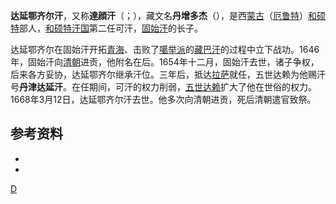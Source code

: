 {{Infobox monarch
| name               =达延鄂齐尔汗
| title              = [[和碩特汗國|和碩特汗國]][[大汗|大汗]]
| image              =
| caption            =
| reign              =1654年—1668年
| coronation         = 
| investiture        =
| full name          =
| othertitles        =
| birth_date         =1596年
| birth_place        =
| death_date         =1668年3月12日
| death_place        =
| burial_date        =
| burial_place       =
| predecessor        =[[固始汗|固始汗]]
| successor          =[[达赖汗|达赖汗]]
| queen              =
| consort            = 
| spouse             =
| spouse 1            =
| spouse 2             =
| spouse 3           =
| spouse 4           =
| spouse 5           =
| spouse 6           =
| spouse 7           =
| offspring          = 
| royal house        =
| dynasty            = 
| father             =
| mother             =
| children           =
| religion           =[[藏传佛教|藏传佛教]]
}}
'''达延鄂齐尔汗'''，又称'''達顔汗'''（{{mong|m=ᠳᠠᠶᠠᠨ ᠬᠠᠨ|k=Даян хан|z=Dayan Otschir Khan}}；{{bd|1596年||1668年|catIdx=D}}），藏文名'''丹增多杰'''（{{Bo|z=བསྟན་འཛིན་རྡོ་རྗེ་|w=Bstan 'dzin rdo rje|p=Tenzin Dorje}}），是西[[蒙古|蒙古]]（[[厄鲁特|厄鲁特]]）[[和硕特|和硕特]]部人，[[和硕特汗国|和硕特汗国]]第二任可汗，[[固始汗|固始汗]]的长子。

达延鄂齐尔在固始汗开拓[[青海|青海]]、击败了[[噶举派|噶举派]]的[[藏巴汗|藏巴汗]]的过程中立下战功。1646年，固始汗向[[清朝|清朝]]进贡，他附名在后。1654年十二月，固始汗去世，诸子争权，后来各方妥协，达延鄂齐尔继承汗位。三年后，抵达[[拉萨|拉萨]]就任，五世达赖为他赐汗号'''丹津达延汗'''。在任期间，可汗的权力削弱，[[五世达赖|五世达赖]]扩大了他在世俗的权力。1668年3月12日，达延鄂齐尔汗去世。他多次向清朝进贡，死后清朝遣官致祭。

==参考资料==
*{{cite book|title=《草原帝国》|author=勒内·格鲁塞}}
*{{cite book|title=《最后的可汗:蒙古帝国余晖》|author=班布尔汗}}
{{start box}}
{{s-before|[[固始汗|固始汗]]}}
{{s-title|[[和硕特汗国|和硕特汗国]]可汗|1654年—1668年}}
{{s-after|[[达赖汗|达赖汗]]}}
{{end box}}

{{蒙古族人物小作品}}
{{君王小作品}}
[[Category:和硕特汗国君主|D]]